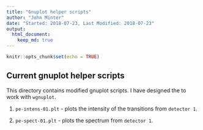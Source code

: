```yaml
---
title: "Gnuplot helper scripts"
author: "John Minter"
date: "Started: 2018-07-23, Last Modified: 2018-07-23"
output:
  html_document:
    keep_md: true
---
```


```r
knitr::opts_chunk$set(echo = TRUE)
```

## Current gnuplot helper scripts

This directory contains modified gnuplot scripts. I have designed the to
work with `wgnuplot`.

1. `pe-intens-01.plt` - plots the intensity of the transitions from `detector 1`.

2. `pe-spect-01.plt` - plots the spectrum from `detector 1`.


